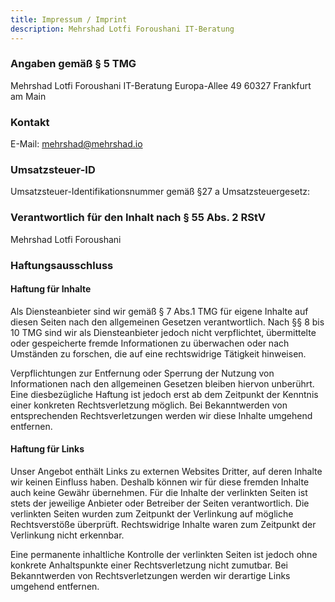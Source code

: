 ```yaml
---
title: Impressum / Imprint
description: Mehrshad Lotfi Foroushani IT-Beratung
---
```


### Angaben gemäß § 5 TMG

Mehrshad Lotfi Foroushani IT-Beratung
Europa-Allee 49
60327 Frankfurt am Main

### Kontakt

E-Mail: mehrshad@mehrshad.io


### Umsatzsteuer-ID

Umsatzsteuer-Identifikationsnummer gemäß §27 a Umsatzsteuergesetz: 

### Verantwortlich für den Inhalt nach § 55 Abs. 2 RStV

Mehrshad Lotfi Foroushani

### Haftungsausschluss

#### Haftung für Inhalte

Als Diensteanbieter sind wir gemäß § 7 Abs.1 TMG für eigene Inhalte auf diesen 
Seiten nach den allgemeinen Gesetzen verantwortlich. Nach §§ 8 bis 10 TMG sind 
wir als Diensteanbieter jedoch nicht verpflichtet, übermittelte oder gespeicherte 
fremde Informationen zu überwachen oder nach Umständen zu forschen, die auf 
eine rechtswidrige Tätigkeit hinweisen.

Verpflichtungen zur Entfernung oder Sperrung der Nutzung von Informationen nach 
den allgemeinen Gesetzen bleiben hiervon unberührt. Eine diesbezügliche Haftung 
ist jedoch erst ab dem Zeitpunkt der Kenntnis einer konkreten Rechtsverletzung 
möglich. Bei Bekanntwerden von entsprechenden Rechtsverletzungen werden wir 
diese Inhalte umgehend entfernen.

#### Haftung für Links

Unser Angebot enthält Links zu externen Websites Dritter, auf deren Inhalte wir 
keinen Einfluss haben. Deshalb können wir für diese fremden Inhalte auch keine 
Gewähr übernehmen. Für die Inhalte der verlinkten Seiten ist stets der jeweilige 
Anbieter oder Betreiber der Seiten verantwortlich. Die verlinkten Seiten wurden 
zum Zeitpunkt der Verlinkung auf mögliche Rechtsverstöße überprüft. Rechtswidrige 
Inhalte waren zum Zeitpunkt der Verlinkung nicht erkennbar.

Eine permanente inhaltliche Kontrolle der verlinkten Seiten ist jedoch ohne konkrete Anhaltspunkte einer Rechtsverletzung nicht zumutbar. Bei Bekanntwerden von Rechtsverletzungen werden wir derartige Links umgehend entfernen.
